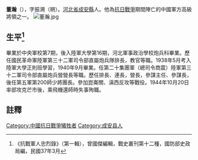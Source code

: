 '''董瀚'''（{{bd|？年||1943年|12月|}}），字振溯（朔）。[[河北省|河北省]][[成安縣|成安縣]]人。他為[[抗日戰爭|抗日戰爭]]期間陣亡的中國軍方高級將領之一。
[[File:董瀚.jpg|thumb]]

== 生平<ref>《抗戰軍人忠烈錄》（第一輯），曾國傑編輯，戰史叢刊第十二種，國防部史政局編，民國37年3月</ref> ==
畢業於中央軍校第7期，後入陸軍大學第16期，河北軍事政治學校炮兵科畢業。歷任國民革命軍陸軍第三十二軍司令部直屬炮兵隊排長，教官等職。1938年5月考入陸軍大學正則班學習，1940年9月畢業。任第二十集團軍（總司令商震）陸軍第三十二軍司令部直屬炮兵營營長等職。歷任排長、連長，營長，參謀主任、參謀長，後任第五軍第200師少將團長。參加崑崙關、滇西反攻等戰役。1944年10月20日率部攻克芒市後，乘飛機還師時失事殉職。

==註釋==
{{reflist}}
[[Category:中國抗日戰爭犧牲者|Category:中國抗日戰爭犧牲者]]
[[Category:成安县人|Category:成安县人]]